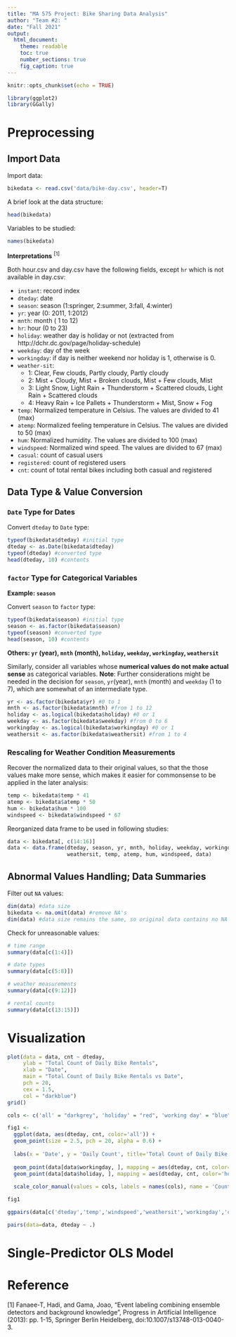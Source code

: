 ```yaml
---
title: "MA 575 Project: Bike Sharing Data Analysis"
author: "Team #2: "
date: "Fall 2021"
output: 
  html_document: 
    theme: readable
    toc: true
    number_sections: true
    fig_caption: true
---
```


```r
knitr::opts_chunk$set(echo = TRUE)
```

```r
library(ggplot2)
library(GGally)
```


# Preprocessing

## Import Data

Import data:
```r
bikedata <- read.csv('data/bike-day.csv', header=T)
```

A brief look at the data structure: 
```r
head(bikedata)
```

Variables to be studied: 
```r
names(bikedata)
```

**Interpretations** $^{[1]}$

Both hour.csv and day.csv have the following fields, except `hr` which is not available in day.csv:
	
- `instant`: record index
- `dteday`: date
- `season`: season (1:springer, 2:summer, 3:fall, 4:winter)
- `yr`: year (0: 2011, 1:2012)
- `mnth`: month ( 1 to 12)
- `hr`: hour (0 to 23)
- `holiday`: weather day is holiday or not (extracted from http://dchr.dc.gov/page/holiday-schedule)
- `weekday`: day of the week
- `workingday`: if day is neither weekend nor holiday is 1, otherwise is 0.
+ `weather-sit`: 
	- 1: Clear, Few clouds, Partly cloudy, Partly cloudy
	- 2: Mist + Cloudy, Mist + Broken clouds, Mist + Few clouds, Mist
	- 3: Light Snow, Light Rain + Thunderstorm + Scattered clouds, Light Rain + Scattered clouds
	- 4: Heavy Rain + Ice Pallets + Thunderstorm + Mist, Snow + Fog
- `temp`: Normalized temperature in Celsius. The values are divided to 41 (max)
- `atemp`: Normalized feeling temperature in Celsius. The values are divided to 50 (max)
- `hum`: Normalized humidity. The values are divided to 100 (max)
- `windspeed`: Normalized wind speed. The values are divided to 67 (max)
- `casual`: count of casual users
- `registered`: count of registered users
- `cnt`: count of total rental bikes including both casual and registered

## Data Type & Value Conversion

### `Date` Type for Dates

Convert `dteday` to `Date` type:
```r
typeof(bikedata$dteday) #initial type
dteday <- as.Date(bikedata$dteday)
typeof(dteday) #converted type
head(dteday, 10) #contents
```

### `factor` Type for Categorical Variables


**Example: `season`**

Convert `season` to `factor` type:
```r
typeof(bikedata$season) #initial type
season <- as.factor(bikedata$season)
typeof(season) #converted type
head(season, 10) #contents
```

**Others: `yr` (year), `mnth` (month), `holiday`, `weekday`, `workingday`, `weathersit`**

Similarly, consider all variables whose **numerical values do not make actual sense** as categorical variables. **Note**: Further considerations might be needed in the decision for `season`, `yr`(year), `mnth` (month) and `weekday` (1 to 7), which are somewhat of an intermediate type. 

```r
yr <- as.factor(bikedata$yr) #0 to 1
mnth <- as.factor(bikedata$mnth) #from 1 to 12
holiday <- as.logical(bikedata$holiday) #0 or 1
weekday <- as.factor(bikedata$weekday) #from 0 to 6
workingday <- as.logical(bikedata$workingday) #0 or 1
weathersit <- as.factor(bikedata$weathersit) #from 1 to 4
```

### Rescaling for Weather Condition Measurements

Recover the normalized data to their original values, so that the those values make more sense, which makes it easier for commonsense to be applied in the later analysis: 

```r
temp <- bikedata$temp * 41
atemp <- bikedata$atemp * 50
hum <- bikedata$hum * 100
windspeed <- bikedata$windspeed * 67 
```

Reorganized data frame to be used in following studies: 

```r
data <- bikedata[, c(14:16)]
data <- data.frame(dteday, season, yr, mnth, holiday, weekday, workingday,
                   weathersit, temp, atemp, hum, windspeed, data)
```

## Abnormal Values Handling; Data Summaries

Filter out `NA` values: 
```r
dim(data) #data size
bikedata <- na.omit(data) #remove NA's
dim(data) #data size remains the same, so original data contains no NA
```

Check for unreasonable values:
```r
# time range
summary(data[c(1:4)])

# date types
summary(data[c(5:8)])

# weather measurements
summary(data[c(9:12)])

# rental counts
summary(data[c(13:15)])
```

# Visualization

```r
plot(data = data, cnt ~ dteday,
     ylab = "Total Count of Daily Bike Rentals", 
     xlab = "Date",
     main = "Total Count of Daily Bike Rentals vs Date", 
     pch = 20, 
     cex = 1.5, 
     col = "darkblue")
grid()
```

```r
cols <- c('all' = "darkgrey", 'holiday' = "red", 'working day' = "blue")

fig1 <- 
  ggplot(data, aes(dteday, cnt, color='all')) + 
  geom_point(size = 2.5, pch = 20, alpha = 0.6) + 
  
  labs(x = 'Date', y = 'Daily Count', title='Total Count of Daily Bike Rentals vs Date') + 
  
  geom_point(data[data$workingday, ], mapping = aes(dteday, cnt, color='working day'), size = 1, pch = 16, alpha = 0.8) + 
  geom_point(data[data$holiday, ], mapping = aes(dteday, cnt, color='holiday'), size = 3, pch = 16, alpha = 1) + 
  
  scale_color_manual(values = cols, labels = names(cols), name = 'Count')

fig1
```
```r
ggpairs(data[c('dteday','temp','windspeed','weathersit','workingday','cnt')], progress = F, lower = list(continuous = wrap("points", alpha = 0.3, size=0.1)))
```


```r
pairs(data=data, dteday ~ .)
```

# Single-Predictor OLS Model



# Reference

[1] Fanaee-T, Hadi, and Gama, Joao, "Event labeling combining ensemble detectors and background knowledge", Progress in Artificial Intelligence (2013): pp. 1-15, Springer Berlin Heidelberg, doi:10.1007/s13748-013-0040-3.



